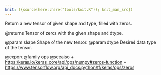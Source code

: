 ```yaml
---
knit: ({source(here::here("tools/knit.R")); knit_man_src})
---
```

Return a new tensor of given shape and type, filled with zeros.

@returns
    Tensor of zeros with the given shape and dtype.

@param shape Shape of the new tensor.
@param dtype Desired data type of the tensor.

@export
@family ops
@seealso
+ <https:/keras.io/keras_core/api/ops/numpy#zeros-function>
+ <https://www.tensorflow.org/api_docs/python/tf/keras/ops/zeros>
